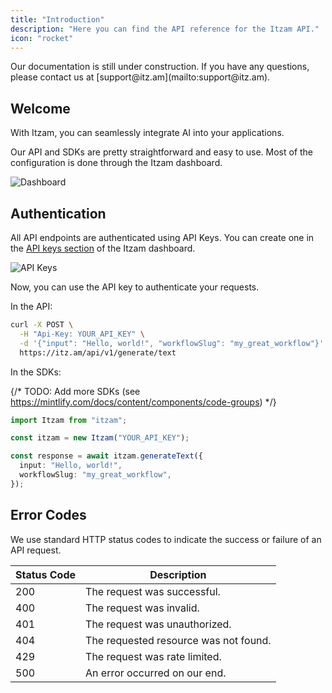 ```yaml
---
title: "Introduction"
description: "Here you can find the API reference for the Itzam API."
icon: "rocket"
---
```


<Warning>
  Our documentation is still under construction. If you have any questions,
  please contact us at [support@itz.am](mailto:support@itz.am).
</Warning>

## Welcome

With Itzam, you can seamlessly integrate AI into your applications.

Our API and SDKs are pretty straightforward and easy to use. Most of the configuration
is done through the Itzam dashboard.

![Dashboard](/images/summary-dashboard.png)

## Authentication

All API endpoints are authenticated using API Keys. You can create one in the [API
keys section](https://itz.am/dashboard/api-keys) of the Itzam dashboard.

![API Keys](/images/api-keys-dashboard.png)

Now, you can use the API key to authenticate your requests.

In the API:

```bash Bash
curl -X POST \
  -H "Api-Key: YOUR_API_KEY" \
  -d '{"input": "Hello, world!", "workflowSlug": "my_great_workflow"}' \
  https://itz.am/api/v1/generate/text
```

In the SDKs:

{/* TODO: Add more SDKs (see https://mintlify.com/docs/content/components/code-groups) */}

```typescript TypeScript
import Itzam from "itzam";

const itzam = new Itzam("YOUR_API_KEY");

const response = await itzam.generateText({
  input: "Hello, world!",
  workflowSlug: "my_great_workflow",
});
```

## Error Codes

We use standard HTTP status codes to indicate the success or failure of an API request.

| Status Code | Description                           |
| ----------- | ------------------------------------- |
| 200         | The request was successful.           |
| 400         | The request was invalid.              |
| 401         | The request was unauthorized.         |
| 404         | The requested resource was not found. |
| 429         | The request was rate limited.         |
| 500         | An error occurred on our end.         |
